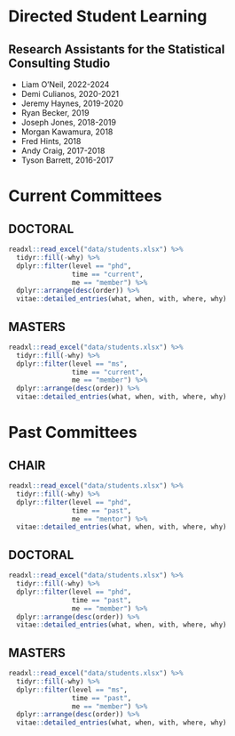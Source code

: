 \clearpage

# Directed Student Learning 


## **Research Assistants for the Statistical Consulting Studio**

* Liam O'Neil, 2022-2024
* Demi Culianos, 2020-2021
* Jeremy Haynes, 2019-2020
* Ryan Becker, 2019
* Joseph Jones, 2018-2019
* Morgan Kawamura, 2018
* Fred Hints, 2018
* Andy Craig, 2017-2018
* Tyson Barrett, 2016-2017


\vspace{7 mm}


# Current Committees

## **DOCTORAL**

```{r phd_current_member}
readxl::read_excel("data/students.xlsx") %>%
  tidyr::fill(-why) %>%
  dplyr::filter(level == "phd",
                time == "current",
                me == "member") %>% 
  dplyr::arrange(desc(order)) %>% 
  vitae::detailed_entries(what, when, with, where, why)
```


\clearpage


## **MASTERS**

```{r ms_current_member}
readxl::read_excel("data/students.xlsx") %>%
  tidyr::fill(-why) %>%
  dplyr::filter(level == "ms",
                time == "current",
                me == "member") %>% 
  dplyr::arrange(desc(order)) %>% 
  vitae::detailed_entries(what, when, with, where, why)
```


    
\vspace{7 mm}

# Past Committees

## **CHAIR**

```{r phd_past_chair}
readxl::read_excel("data/students.xlsx") %>%
  tidyr::fill(-why) %>%
  dplyr::filter(level == "phd",
                time == "past",
                me == "mentor") %>% 
  vitae::detailed_entries(what, when, with, where, why)
```


\vspace{7 mm}

    
## **DOCTORAL**

```{r phd_past_member}
readxl::read_excel("data/students.xlsx") %>%
  tidyr::fill(-why) %>%
  dplyr::filter(level == "phd",
                time == "past",
                me == "member") %>% 
  dplyr::arrange(desc(order)) %>% 
  vitae::detailed_entries(what, when, with, where, why)
```

    
\vspace{7 mm}

## **MASTERS**


```{r ms_past_member}
readxl::read_excel("data/students.xlsx") %>%
  tidyr::fill(-why) %>%
  dplyr::filter(level == "ms",
                time == "past",
                me == "member") %>% 
  dplyr::arrange(desc(order)) %>% 
  vitae::detailed_entries(what, when, with, where, why)
```


